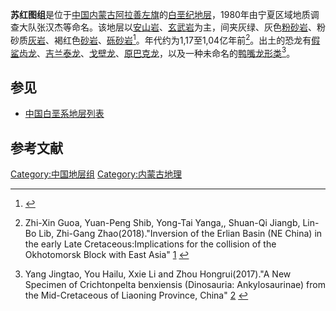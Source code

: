 {{Infobox rockunit
| name           = 苏红图组
| period         = 白垩纪
| age            = 
| image          = 
| imagesize      = 
| caption        = 
| type           = [[组_(地质学)|组]]
| prilithology   = [[安山岩|安山岩]]、[[玄武岩|玄武岩]]
| otherlithology = 灰绿、灰色[[粉砂岩|粉砂岩]]、粉砂质[[灰岩|灰岩]]、褐红色[[砂岩|砂岩]]、[[砾砂岩|砾砂岩]]
| namedfor       = 
| namedby        = 宁夏区域地质调查大队张汉杰等
| region         = [[内蒙古|内蒙古]][[阿拉善左旗|阿拉善左旗]]
| country        = {{PRC}}
| coordinates    =
| unitof         =
| subunits       = 
| underlies      = [[乌兰苏海组|乌兰苏海组]]
| overlies       = [[巴音戈壁组|巴音戈壁组]]
| thickness      = 
| extent         =
| area           = 
| map            = 
| map_caption    = 
}}
'''苏红图组'''是位于[[中国|中国]][[内蒙古|内蒙古]][[阿拉善左旗|阿拉善左旗]]的[[白垩纪|白垩纪]][[地层|地层]]，1980年由宁夏区域地质调查大队张汉杰等命名。该地层以[[安山岩|安山岩]]、[[玄武岩|玄武岩]]为主，间夹灰绿、灰色[[粉砂岩|粉砂岩]]、粉砂质[[灰岩|灰岩]]、褐红色[[砂岩|砂岩]]、[[砾砂岩|砾砂岩]]<ref>{{cite book | title=《中国岩石地层辞典》 | publisher=中国地质大学出版社 | author=高振家、陈克强、魏家庸 | year=2000}}</ref>。年代约为1,17至1,04亿年前<ref name=guoetal2018>{{en}}Zhi-Xin Guoa, Yuan-Peng Shib, Yong-Tai Yanga,, Shuan-Qi Jiangb, Lin-Bo Lib, Zhi-Gang Zhao(2018)."Inversion of the Erlian Basin (NE China) in the early Late Cretaceous:Implications for the collision of the Okhotomorsk Block with East Asia" [http://icpms.ustc.edu.cn/laicpms/publications/2018-GuoZX-JAES.pdf] {{Wayback|url=http://icpms.ustc.edu.cn/laicpms/publications/2018-GuoZX-JAES.pdf |date=20200919173817 }}</ref>。出土的恐龙有[[假鲨齿龙|假鲨齿龙]]、[[吉兰泰龙|吉兰泰龙]]、[[戈壁龙|戈壁龙]]、[[原巴克龙|原巴克龙]]，以及一种未命名的[[鸭嘴龙形类|鸭嘴龙形类]]<ref name=yangetal2017>{{en}}Yang Jingtao, You Hailu, Xxie Li and Zhou Hongrui(2017)."A New Specimen of Crichtonpelta benxiensis (Dinosauria: Ankylosaurinae) from the Mid-Cretaceous of Liaoning Province, China" [https://www.researchgate.net/publication/318228410_A_New_Specimen_of_Crichtonpelta_benxiensis_Dinosauria_Ankylosaurinae_from_the_Mid-Cretaceous_of_Liaoning_Province_China] {{Wayback|url=https://www.researchgate.net/publication/318228410_A_New_Specimen_of_Crichtonpelta_benxiensis_Dinosauria_Ankylosaurinae_from_the_Mid-Cretaceous_of_Liaoning_Province_China |date=20201112201254 }}</ref>。



== 参见 ==
* [[中国白垩系地层列表|中国白垩系地层列表]]

== 参考文献 ==
{{Reflist}}

{{地质小作品}}

[[Category:中国地层组|Category:中国地层组]]
[[Category:内蒙古地理|Category:内蒙古地理]]